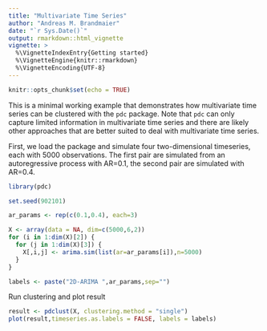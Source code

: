 ```yaml
---
title: "Multivariate Time Series"
author: "Andreas M. Brandmaier"
date: "`r Sys.Date()`"
output: rmarkdown::html_vignette
vignette: >
  %\VignetteIndexEntry{Getting started}
  %\VignetteEngine{knitr::rmarkdown}
  %\VignetteEncoding{UTF-8}
---
```


```r
knitr::opts_chunk$set(echo = TRUE)
```

This is a minimal working example that demonstrates how multivariate time series
can be clustered with the `pdc` package. Note that `pdc` can only capture limited
information in multivariate time series and there are likely other approaches
that are better suited to deal with multivariate time series.

First, we load the package and simulate four two-dimensional timeseries, each
with 5000 observations. The first pair are simulated from an autoregressive process
with AR=0.1, the second pair are simulated with AR=0.4.

```r
library(pdc)

set.seed(902101)

ar_params <- rep(c(0.1,0.4), each=3)

X <- array(data = NA, dim=c(5000,6,2))
for (i in 1:dim(X)[2]) {
  for (j in 1:dim(X)[3]) {
    X[,i,j] <- arima.sim(list(ar=ar_params[i]),n=5000)
  }
}

labels <- paste("2D-ARIMA ",ar_params,sep="")


```

Run clustering and plot result

```r
result <- pdclust(X, clustering.method = "single")
plot(result,timeseries.as.labels = FALSE, labels = labels)
```
